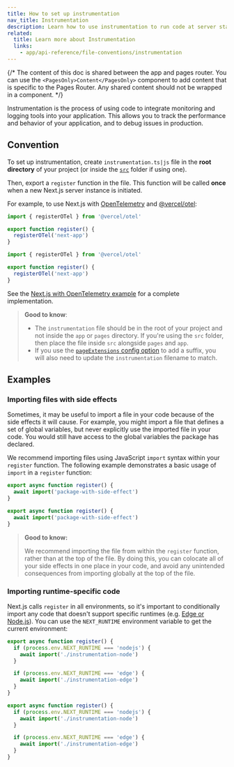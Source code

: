 ```yaml
---
title: How to set up instrumentation
nav_title: Instrumentation
description: Learn how to use instrumentation to run code at server startup in your Next.js app
related:
  title: Learn more about Instrumentation
  links:
    - app/api-reference/file-conventions/instrumentation
---
```


{/* The content of this doc is shared between the app and pages router. You can use the `<PagesOnly>Content</PagesOnly>` component to add content that is specific to the Pages Router. Any shared content should not be wrapped in a component. */}

Instrumentation is the process of using code to integrate monitoring and logging tools into your application. This allows you to track the performance and behavior of your application, and to debug issues in production.

## Convention

To set up instrumentation, create `instrumentation.ts|js` file in the **root directory** of your project (or inside the [`src`](/docs/app/api-reference/file-conventions/src-folder) folder if using one).

Then, export a `register` function in the file. This function will be called **once** when a new Next.js server instance is initiated.

For example, to use Next.js with [OpenTelemetry](https://opentelemetry.io/) and [@vercel/otel](https://vercel.com/docs/observability/otel-overview):

```ts filename="instrumentation.ts" switcher
import { registerOTel } from '@vercel/otel'

export function register() {
  registerOTel('next-app')
}
```

```js filename="instrumentation.js" switcher
import { registerOTel } from '@vercel/otel'

export function register() {
  registerOTel('next-app')
}
```

See the [Next.js with OpenTelemetry example](https://github.com/vercel/next.js/tree/canary/examples/with-opentelemetry) for a complete implementation.

> **Good to know**:
>
> - The `instrumentation` file should be in the root of your project and not inside the `app` or `pages` directory. If you're using the `src` folder, then place the file inside `src` alongside `pages` and `app`.
> - If you use the [`pageExtensions` config option](/docs/app/api-reference/config/next-config-js/pageExtensions) to add a suffix, you will also need to update the `instrumentation` filename to match.

## Examples

### Importing files with side effects

Sometimes, it may be useful to import a file in your code because of the side effects it will cause. For example, you might import a file that defines a set of global variables, but never explicitly use the imported file in your code. You would still have access to the global variables the package has declared.

We recommend importing files using JavaScript `import` syntax within your `register` function. The following example demonstrates a basic usage of `import` in a `register` function:

```ts filename="instrumentation.ts" switcher
export async function register() {
  await import('package-with-side-effect')
}
```

```js filename="instrumentation.js" switcher
export async function register() {
  await import('package-with-side-effect')
}
```

> **Good to know:**
>
> We recommend importing the file from within the `register` function, rather than at the top of the file. By doing this, you can colocate all of your side effects in one place in your code, and avoid any unintended consequences from importing globally at the top of the file.

### Importing runtime-specific code

Next.js calls `register` in all environments, so it's important to conditionally import any code that doesn't support specific runtimes (e.g. [Edge or Node.js](/docs/app/api-reference/edge)). You can use the `NEXT_RUNTIME` environment variable to get the current environment:

```ts filename="instrumentation.ts" switcher
export async function register() {
  if (process.env.NEXT_RUNTIME === 'nodejs') {
    await import('./instrumentation-node')
  }

  if (process.env.NEXT_RUNTIME === 'edge') {
    await import('./instrumentation-edge')
  }
}
```

```js filename="instrumentation.js" switcher
export async function register() {
  if (process.env.NEXT_RUNTIME === 'nodejs') {
    await import('./instrumentation-node')
  }

  if (process.env.NEXT_RUNTIME === 'edge') {
    await import('./instrumentation-edge')
  }
}
```
